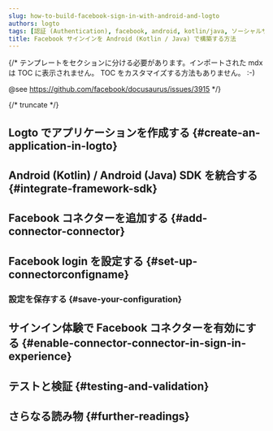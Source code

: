 ```yaml
---
slug: how-to-build-facebook-sign-in-with-android-and-logto
authors: logto
tags: [認証 (Authentication), facebook, android, kotlin/java, ソーシャルサインイン, サインイン, ログイン]
title: Facebook サインインを Android (Kotlin / Java) で構築する方法
---
```


{/*
  テンプレートをセクションに分ける必要があります。インポートされた mdx は TOC に表示されません。
  TOC をカスタマイズする方法もありません。 :-)

  @see https://github.com/facebook/docusaurus/issues/3915
*/}




{/* truncate */}

<Intro connector={connector} sdk="Android (Kotlin / Java)" link="https://developer.android.com" />

## Logto でアプリケーションを作成する \{#create-an-application-in-logto}

<CreateApplication type="ネイティブアプリ" framework="Android (Kotlin) / Android (Java)" />

## Android (Kotlin) / Android (Java) SDK を統合する \{#integrate-framework-sdk}

<IntegrateSdk />

## Facebook コネクターを追加する \{#add-connector-connector}

<AddSocialConnector connector={connector} framework="Android (Kotlin) / Android (Java)" />

## Facebook login を設定する \{#set-up-connectorconfigname}

<ConnectorGuide />

### 設定を保存する \{#save-your-configuration}

<SaveYourConfiguration connector={connector} />

## サインイン体験で Facebook コネクターを有効にする \{#enable-connector-connector-in-sign-in-experience}

<EnableSocialConnector connector={connector} />

## テストと検証 \{#testing-and-validation}

<TestingAndValidation connector={connector} sdk="Android (Kotlin / Java)" />

## さらなる読み物 \{#further-readings}

<FurtherReadings />